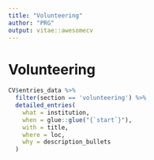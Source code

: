 ```yaml
---
title: "Volunteering"
author: "PRG"
output: vitae::awesomecv
---
```


# Volunteering
```r
CV$entries_data %>% 
  filter(section == 'volunteering') %>% 
  detailed_entries(
    what = institution,
    when = glue::glue("{`start`}"),
    with = title,
    where = loc,
    why = description_bullets
  )
```

